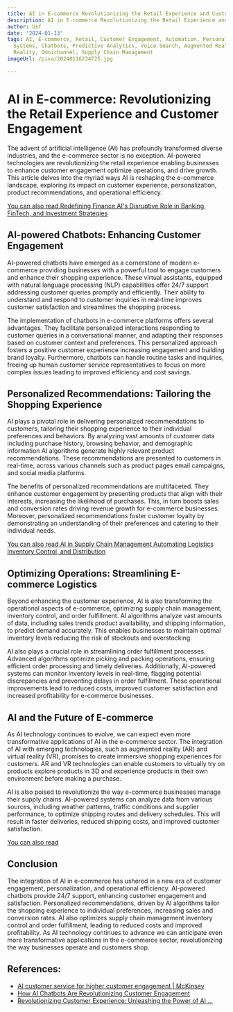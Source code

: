 ```yaml
---
title: AI in E-commerce Revolutionizing the Retail Experience and Customer Engagement
description: AI in E-commerce Revolutionizing the Retail Experience and Customer Engagement
author: Usf
date: '2024-01-13'
tags: AI, E-commerce, Retail, Customer Engagement, Automation, Personalization, Recommendation
  Systems, Chatbots, Predictive Analytics, Voice Search, Augmented Reality, Virtual
  Reality, Omnichannel, Supply Chain Management
imageUrl: /pixa/20240116234725.jpg

---
```

# AI in  E-commerce:  Revolutionizing the Retail Experience and Customer Engagement

The advent of artificial intelligence  (AI) has profoundly  transformed diverse industries, and the e-commerce sector  is  no exception. AI-powered technologies are revolutionizing the retail experience enabling businesses to enhance customer engagement optimize operations, and drive growth. This article delves  into the myriad ways AI is reshaping the e-commerce landscape, exploring its impact  on customer experience, personalization, product recommendations, and operational  efficiency.

[You can  also  read Redefining Finance AI's Disruptive Role in Banking, FinTech, and Investment Strategies](Redefining%20Finance%20AI%27s%20Disruptive%20Role%20in%20Banking%2C%20FinTech%2C%20and%20Investment%20Strategies)


## AI-powered Chatbots: Enhancing Customer Engagement

AI-powered chatbots have emerged as a cornerstone  of modern e-commerce providing businesses with a powerful tool to engage customers and enhance their shopping experience. These virtual assistants, equipped with natural  language processing (NLP) capabilities offer 24/7  support  addressing customer queries promptly and efficiently. Their ability to understand  and respond to customer inquiries  in real-time improves customer satisfaction and streamlines  the shopping process.

The implementation of  chatbots in e-commerce platforms offers several advantages. They facilitate personalized  interactions responding  to  customer queries in a conversational manner, and adapting their responses based on  customer context and preferences. This  personalized approach fosters  a positive customer experience increasing engagement and building brand loyalty. Furthermore,  chatbots can handle  routine tasks and inquiries, freeing up human customer service representatives to focus on more complex issues leading to improved efficiency and  cost savings.

## Personalized  Recommendations: Tailoring the Shopping  Experience

AI plays a pivotal role in delivering personalized recommendations to customers, tailoring their shopping experience to their individual preferences and behaviors. By analyzing vast amounts of customer data including purchase history, browsing behavior, and demographic information AI algorithms generate highly relevant product recommendations. These recommendations are presented to customers in real-time,  across various channels such as product pages email campaigns, and social media platforms.

The benefits of personalized  recommendations are multifaceted. They enhance  customer engagement by presenting  products that align  with their interests, increasing the likelihood of purchases. This, in turn boosts sales  and conversion rates driving revenue growth  for e-commerce businesses. Moreover, personalized recommendations foster customer loyalty by demonstrating an understanding of their preferences and catering to their individual needs.

[You can also read AI in Supply Chain Management Automating  Logistics Inventory Control, and Distribution](AI%20in%20Supply%20Chain%20Management%20Automating%20Logistics%2C%20Inventory%20Control%2C%20and%20Distribution)


## Optimizing Operations: Streamlining E-commerce Logistics

Beyond enhancing the customer experience, AI is also transforming the operational aspects of e-commerce, optimizing supply chain management, inventory control, and order fulfillment. AI algorithms analyze vast amounts of data, including sales trends product availability, and shipping information, to predict demand accurately. This enables businesses to maintain optimal inventory levels reducing  the  risk  of stockouts and overstocking.

AI also plays a crucial role in streamlining order fulfillment processes. Advanced algorithms optimize picking and packing operations, ensuring efficient order processing and timely deliveries. Additionally, AI-powered systems  can monitor inventory levels in real-time,  flagging potential  discrepancies and preventing delays in order fulfillment. These  operational  improvements lead to reduced  costs, improved customer satisfaction and increased profitability  for e-commerce businesses.

## AI and  the Future of E-commerce

As AI technology  continues to evolve,  we can expect even more transformative applications of AI in  the e-commerce sector. The integration of AI with emerging technologies, such as augmented reality (AR) and virtual reality (VR), promises to create immersive  shopping experiences for customers. AR  and VR technologies can  enable customers to virtually try on products explore products in 3D and experience products  in their own environment before  making a purchase.

AI is also poised to revolutionize the way e-commerce businesses manage their supply chains. AI-powered systems can analyze  data from various sources, including weather patterns, traffic conditions and supplier performance, to optimize shipping routes and  delivery schedules. This will result in faster deliveries, reduced shipping  costs,  and  improved customer satisfaction.

[You can also read ]()


## Conclusion

The integration of AI in e-commerce has ushered  in a new  era of customer engagement, personalization, and operational efficiency. AI-powered chatbots provide 24/7 support, enhancing customer  engagement and satisfaction. Personalized recommendations, driven by  AI algorithms tailor the shopping experience to individual  preferences, increasing sales and conversion rates. AI also optimizes supply chain management inventory control and order fulfillment, leading to reduced costs and improved profitability. As AI technology continues to advance we can anticipate even more transformative applications in the e-commerce sector, revolutionizing the way businesses  operate  and customers shop.

## References:
- [AI customer service for higher customer engagement | McKinsey](https://www.mckinsey.com/capabilities/operations/our-insights/the-next-frontier-of-customer-engagement-ai-enabled-customer-service)
- [How AI Chatbots Are Revolutionizing Customer Engagement](https://www.diamond-group.co/blog/how-ai-chatbots-are-revolutionizing-customer-engagement)
- [Revolutionizing Customer Experience: Unleashing the Power of AI ...](https://www.linkedin.com/pulse/revolutionizing-customer-experience-unleashing-power-ai-singh)
